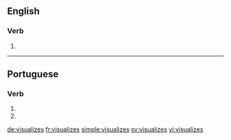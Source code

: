 ==English==

===Verb===
{{head|en}}

# {{en-third-person singular of|visualize}}

----

==Portuguese==

===Verb===
{{head|pt|verb form}}

# {{conjugation of|visualizar||2|s|present|subjunctive|lang=pt}}
# {{conjugation of|visualizar||2|s|negative|imperative|lang=pt}}

[[de:visualizes]]
[[fr:visualizes]]
[[simple:visualizes]]
[[sv:visualizes]]
[[vi:visualizes]]